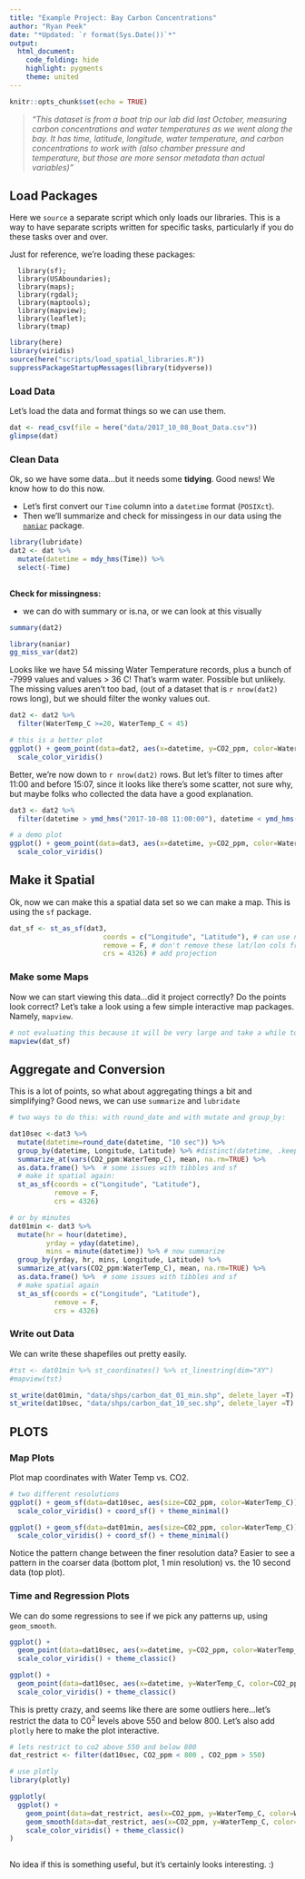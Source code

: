 ```yaml
---
title: "Example Project: Bay Carbon Concentrations"
author: "Ryan Peek"
date: "*Updated: `r format(Sys.Date())`*"
output: 
  html_document:
    code_folding: hide
    highlight: pygments
    theme: united
---
```


```r
knitr::opts_chunk$set(echo = TRUE)
```

 > *"This dataset is from a boat trip our lab did last October, measuring carbon concentrations and water temperatures as we went along the bay. It has time, latitude, longitude, water temperature, and carbon concentrations to work with (also chamber pressure and temperature, but those are more sensor metadata than actual variables)"*

## Load Packages

Here we `source` a separate script which only loads our libraries. This is a way to have separate scripts written for specific tasks, particularly if you do these tasks over and over.

Just for reference, we're loading these packages:

```
  library(sf);
  library(USAboundaries);
  library(maps);
  library(rgdal);
  library(maptools);
  library(mapview);
  library(leaflet);
  library(tmap)
```

```r
library(here)
library(viridis)
source(here("scripts/load_spatial_libraries.R"))
suppressPackageStartupMessages(library(tidyverse))
```

### Load Data

Let's load the data and format things so we can use them.

```r

dat <- read_csv(file = here("data/2017_10_08_Boat_Data.csv"))
glimpse(dat)

```

### Clean Data

Ok, so we have some data...but it needs some **tidying**. Good news! We know how to do this now.

 - Let's first convert our `Time` column into a `datetime` format (`POSIXct`). 
 - Then we'll summarize and check for missingess in our data using the [`naniar`](http://naniar.njtierney.com/) package.
 
```r

library(lubridate)
dat2 <- dat %>% 
  mutate(datetime = mdy_hms(Time)) %>% 
  select(-Time)
  
```
 
**Check for missingness:**

 - we can do with summary or is.na, or we can look at this visually
 
```r

summary(dat2)

library(naniar)
gg_miss_var(dat2)

```

Looks like we have 54 missing Water Temperature records, plus a bunch of -7999 values and values > 36 C! That's warm water. Possible but unlikely. The missing values aren't too bad, (out of a dataset that is `r nrow(dat2)` rows long), but we should filter the wonky values out.

```r

dat2 <- dat2 %>% 
  filter(WaterTemp_C >=20, WaterTemp_C < 45)

# this is a better plot
ggplot() + geom_point(data=dat2, aes(x=datetime, y=CO2_ppm, color=WaterTemp_C)) + 
  scale_color_viridis()

```

Better, we're now down to `r nrow(dat2)` rows. But let's filter to times after 11:00 and before 15:07, since it looks like there's some scatter, not sure why, but maybe folks who collected the data have a good explanation.

```r

dat3 <- dat2 %>% 
  filter(datetime > ymd_hms("2017-10-08 11:00:00"), datetime < ymd_hms("2017-10-08 15:07:00"))

# a demo plot
ggplot() + geom_point(data=dat3, aes(x=datetime, y=CO2_ppm, color=WaterTemp_C)) + 
  scale_color_viridis()

```

## Make it Spatial

Ok, now we can make this a spatial data set so we can make a map. This is using the `sf` package.

```r
dat_sf <- st_as_sf(dat3,
                       coords = c("Longitude", "Latitude"), # can use numbers here too
                       remove = F, # don't remove these lat/lon cols from df
                       crs = 4326) # add projection
```


### Make some Maps

Now we can start viewing this data...did it project correctly? Do the points look correct? Let's take a look using a few simple interactive map packages. Namely, `mapview`.

```r

# not evaluating this because it will be very large and take a while to render
mapview(dat_sf)

```

## Aggregate and Conversion

This is a lot of points, so what about aggregating things a bit and simplifying? Good news, we can use `summarize` and `lubridate`

```r

# two ways to do this: with round_date and with mutate and group_by:

dat10sec <-dat3 %>% 
  mutate(datetime=round_date(datetime, "10 sec")) %>% 
  group_by(datetime, Longitude, Latitude) %>% #distinct(datetime, .keep_all = T) %>% dim() # use this to check number of records
  summarize_at(vars(CO2_ppm:WaterTemp_C), mean, na.rm=TRUE) %>% 
  as.data.frame() %>%  # some issues with tibbles and sf
  # make it spatial again:
  st_as_sf(coords = c("Longitude", "Latitude"),
           remove = F,
           crs = 4326)

# or by minutes
dat01min <- dat3 %>% 
  mutate(hr = hour(datetime),
         yrday = yday(datetime), 
         mins = minute(datetime)) %>% # now summarize
  group_by(yrday, hr, mins, Longitude, Latitude) %>% 
  summarize_at(vars(CO2_ppm:WaterTemp_C), mean, na.rm=TRUE) %>%
  as.data.frame() %>%  # some issues with tibbles and sf
  # make spatial again
  st_as_sf(coords = c("Longitude", "Latitude"),
           remove = F,
           crs = 4326)

```


### Write out Data

We can write these shapefiles out pretty easily.

```r

#tst <- dat01min %>% st_coordinates() %>% st_linestring(dim="XY")
#mapview(tst)

st_write(dat01min, "data/shps/carbon_dat_01_min.shp", delete_layer =T)
st_write(dat10sec, "data/shps/carbon_dat_10_sec.shp", delete_layer =T)
```

## PLOTS


### Map Plots

Plot map coordinates with Water Temp vs. CO2.

```r
# two different resolutions
ggplot() + geom_sf(data=dat10sec, aes(size=CO2_ppm, color=WaterTemp_C)) + 
  scale_color_viridis() + coord_sf() + theme_minimal()

ggplot() + geom_sf(data=dat01min, aes(size=CO2_ppm, color=WaterTemp_C)) + 
  scale_color_viridis() + coord_sf() + theme_minimal()

```

Notice the pattern change between the finer resolution data? Easier to see a pattern in the coarser data (bottom plot, 1 min resolution) vs. the 10 second data (top plot).

### Time and Regression Plots

We can do some regressions to see if we pick any patterns up, using `geom_smooth`.

```r

ggplot() + 
  geom_point(data=dat10sec, aes(x=datetime, y=CO2_ppm, color=WaterTemp_C)) + 
  scale_color_viridis() + theme_classic()

ggplot() + 
  geom_point(data=dat10sec, aes(x=datetime, y=WaterTemp_C, color=CO2_ppm)) + 
  scale_color_viridis() + theme_classic()

```

This is pretty crazy, and seems like there are some outliers here...let's restrict the data to C0^2^ levels above 550 and below 800. Let's also add `plotly` here to make the plot interactive.

```r

# lets restrict to co2 above 550 and below 800
dat_restrict <- filter(dat10sec, CO2_ppm < 800 , CO2_ppm > 550)

# use plotly 
library(plotly)

ggplotly(
  ggplot() + 
    geom_point(data=dat_restrict, aes(x=CO2_ppm, y=WaterTemp_C, color=WaterTemp_C)) + 
    geom_smooth(data=dat_restrict, aes(x=CO2_ppm, y=WaterTemp_C, color=WaterTemp_C), alpha=0.3) + 
    scale_color_viridis() + theme_classic()
)
  
```

No idea if this is something useful, but it's certainly looks interesting. :)


